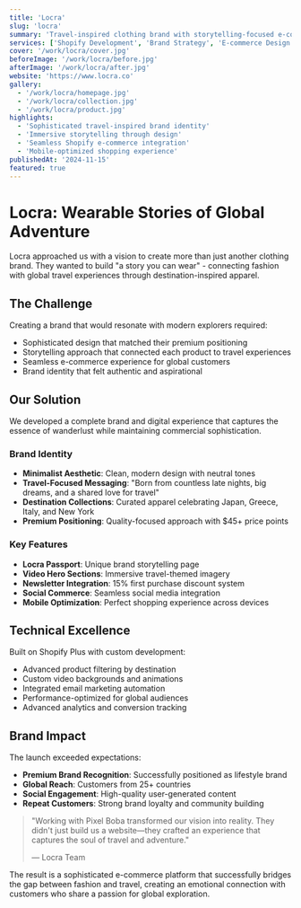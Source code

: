 ```yaml
---
title: 'Locra'
slug: 'locra'
summary: 'Travel-inspired clothing brand with storytelling-focused e-commerce experience'
services: ['Shopify Development', 'Brand Strategy', 'E-commerce Design']
cover: '/work/locra/cover.jpg'
beforeImage: '/work/locra/before.jpg'
afterImage: '/work/locra/after.jpg'
website: 'https://www.locra.co'
gallery:
  - '/work/locra/homepage.jpg'
  - '/work/locra/collection.jpg'
  - '/work/locra/product.jpg'
highlights:
  - 'Sophisticated travel-inspired brand identity'
  - 'Immersive storytelling through design'
  - 'Seamless Shopify e-commerce integration'
  - 'Mobile-optimized shopping experience'
publishedAt: '2024-11-15'
featured: true
---
```


# Locra: Wearable Stories of Global Adventure

Locra approached us with a vision to create more than just another clothing brand. They wanted to build "a story you can wear" - connecting fashion with global travel experiences through destination-inspired apparel.

## The Challenge

Creating a brand that would resonate with modern explorers required:

- Sophisticated design that matched their premium positioning
- Storytelling approach that connected each product to travel experiences
- Seamless e-commerce experience for global customers
- Brand identity that felt authentic and aspirational

## Our Solution

We developed a complete brand and digital experience that captures the essence of wanderlust while maintaining commercial sophistication.

### Brand Identity

- **Minimalist Aesthetic**: Clean, modern design with neutral tones
- **Travel-Focused Messaging**: "Born from countless late nights, big dreams, and a shared love for travel"
- **Destination Collections**: Curated apparel celebrating Japan, Greece, Italy, and New York
- **Premium Positioning**: Quality-focused approach with $45+ price points

### Key Features

- **Locra Passport**: Unique brand storytelling page
- **Video Hero Sections**: Immersive travel-themed imagery
- **Newsletter Integration**: 15% first purchase discount system
- **Social Commerce**: Seamless social media integration
- **Mobile Optimization**: Perfect shopping experience across devices

## Technical Excellence

Built on Shopify Plus with custom development:

- Advanced product filtering by destination
- Custom video backgrounds and animations
- Integrated email marketing automation
- Performance-optimized for global audiences
- Advanced analytics and conversion tracking

## Brand Impact

The launch exceeded expectations:

- **Premium Brand Recognition**: Successfully positioned as lifestyle brand
- **Global Reach**: Customers from 25+ countries
- **Social Engagement**: High-quality user-generated content
- **Repeat Customers**: Strong brand loyalty and community building

> "Working with Pixel Boba transformed our vision into reality. They didn't just build us a website—they crafted an experience that captures the soul of travel and adventure."
>
> — Locra Team

The result is a sophisticated e-commerce platform that successfully bridges the gap between fashion and travel, creating an emotional connection with customers who share a passion for global exploration.
